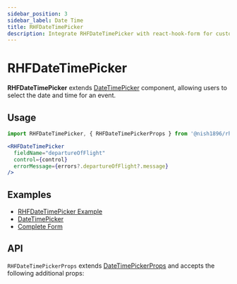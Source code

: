 ```yaml
---
sidebar_position: 3
sidebar_label: Date Time
title: RHFDateTimePicker
description: Integrate RHFDateTimePicker with react-hook-form for customizable date and time inputs. Supports various date adapters and flexible props. Check examples and API details for seamless integration.
---
```



# RHFDateTimePicker

**RHFDateTimePicker** extends [DateTimePicker](https://mui.com/x/react-date-pickers/date-time-picker/)
component, allowing users to select the date and time for an event.

## Usage

```js
import RHFDateTimePicker, { RHFDateTimePickerProps } from '@nish1896/rhf-mui-components/mui-pickers/date-time';
```

```jsx
<RHFDateTimePicker
  fieldName="departureOfFlight"
  control={control}
  errorMessage={errors?.departureOfFlight?.message}
/>
```

## Examples
- [RHFDateTimePicker Example](https://rhf-mui-components-examples.netlify.app/date-time-pickers)
- [DateTimePicker](https://mui.com/x/react-date-pickers/date-time-picker/)
- [Complete Form](https://rhf-mui-components-examples.netlify.app/complete-form)

## API
`RHFDateTimePickerProps` extends [DateTimePickerProps](https://mui.com/x/api/date-pickers/date-time-picker/) 
and accepts the following additional props:

<RHFDateTimePickerPropsTable />
